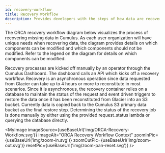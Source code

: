 ---
id: recovery-workflow
title: Recovery Workflow
description: Provides developers with the steps of how data are recovered.
---


The ORCA recovery workflow diagram below visualizes the process of 
recovering missing data in Cumulus. As each user organization will
have unique needs when recovering data, the diagram provides details
on which components can be modified and which components should not
be modified. Refer to the legend on the diagram for details on which
components can be modified.

Recovery processes are kicked off manually by an operator through 
the Cumulus Dashboard. The dashboard calls an API which kicks off a 
recovery workflow. Recovery is an asynchronous operation since data 
requested from Glacier can take up to 4 hours or more to reconstitute 
in most scenarios. Since it is asynchronous, the recovery container 
relies on a database to maintain the status of the request and event 
driven triggers to restore the data once it has been reconstituted 
from Glacier into an S3 bucket. Currently data is copied back to the 
Cumulus S3 primary data bucket as the final restore step. Determining
the status of the recovery job is done manually by either using the 
provided request_status lambda or querying the database directly.

<MyImage
    imageSource={useBaseUrl('img/ORCA-Recovery-Workflow.svg')}
    imageAlt="ORCA Recovery Workflow Context"
    zoomInPic={useBaseUrl('img/zoom-in.svg')}
    zoomOutPic={useBaseUrl('img/zoom-out.svg')}
    resetPic={useBaseUrl('img/zoom-pan-reset.svg')}
/>
